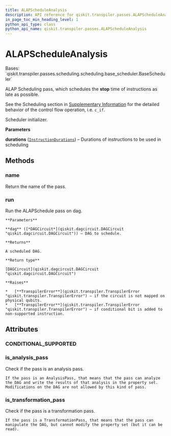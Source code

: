 ```yaml
---
title: ALAPScheduleAnalysis
description: API reference for qiskit.transpiler.passes.ALAPScheduleAnalysis
in_page_toc_min_heading_level: 1
python_api_type: class
python_api_name: qiskit.transpiler.passes.ALAPScheduleAnalysis
---
```


# ALAPScheduleAnalysis

<Class id="qiskit.transpiler.passes.ALAPScheduleAnalysis" isDedicatedPage={true} github="https://github.com/qiskit/qiskit/tree/stable/0.21/qiskit/transpiler/passes/scheduling/scheduling/alap.py" signature="ALAPScheduleAnalysis(durations)" modifiers="class">
  Bases: `qiskit.transpiler.passes.scheduling.scheduling.base_scheduler.BaseScheduler`

  ALAP Scheduling pass, which schedules the **stop** time of instructions as late as possible.

  See the Scheduling section in [Supplementary Information](transpiler#transpiler-supplemental) for the detailed behavior of the control flow operation, i.e. `c_if`.

  Scheduler initializer.

  **Parameters**

  **durations** ([`InstructionDurations`](qiskit.transpiler.InstructionDurations "qiskit.transpiler.instruction_durations.InstructionDurations")) – Durations of instructions to be used in scheduling

  ## Methods

  <span id="qiskit-transpiler-passes-alapscheduleanalysis-name" />

  ### name

  <Function id="qiskit.transpiler.passes.ALAPScheduleAnalysis.name" signature="ALAPScheduleAnalysis.name()">
    Return the name of the pass.
  </Function>

  <span id="qiskit-transpiler-passes-alapscheduleanalysis-run" />

  ### run

  <Function id="qiskit.transpiler.passes.ALAPScheduleAnalysis.run" signature="ALAPScheduleAnalysis.run(dag)">
    Run the ALAPSchedule pass on dag.

    **Parameters**

    **dag** ([*DAGCircuit*](qiskit.dagcircuit.DAGCircuit "qiskit.dagcircuit.DAGCircuit")) – DAG to schedule.

    **Returns**

    A scheduled DAG.

    **Return type**

    [DAGCircuit](qiskit.dagcircuit.DAGCircuit "qiskit.dagcircuit.DAGCircuit")

    **Raises**

    *   [**TranspilerError**](qiskit.transpiler.TranspilerError "qiskit.transpiler.TranspilerError") – if the circuit is not mapped on physical qubits.
    *   [**TranspilerError**](qiskit.transpiler.TranspilerError "qiskit.transpiler.TranspilerError") – if conditional bit is added to non-supported instruction.
  </Function>

  ## Attributes

  ### CONDITIONAL\_SUPPORTED

  <Attribute id="qiskit.transpiler.passes.ALAPScheduleAnalysis.CONDITIONAL_SUPPORTED" attributeValue="(<class 'qiskit.circuit.gate.Gate'>, <class 'qiskit.circuit.delay.Delay'>)" />

  ### is\_analysis\_pass

  <Attribute id="qiskit.transpiler.passes.ALAPScheduleAnalysis.is_analysis_pass">
    Check if the pass is an analysis pass.

    If the pass is an AnalysisPass, that means that the pass can analyze the DAG and write the results of that analysis in the property set. Modifications on the DAG are not allowed by this kind of pass.
  </Attribute>

  ### is\_transformation\_pass

  <Attribute id="qiskit.transpiler.passes.ALAPScheduleAnalysis.is_transformation_pass">
    Check if the pass is a transformation pass.

    If the pass is a TransformationPass, that means that the pass can manipulate the DAG, but cannot modify the property set (but it can be read).
  </Attribute>
</Class>

